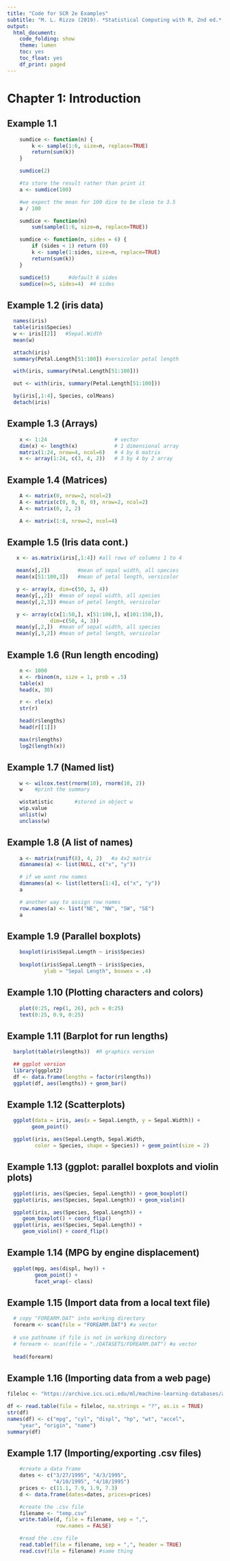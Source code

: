 ---
title: "Code for SCR 2e Examples"
subtitle: "M. L. Rizzo (2019). *Statistical Computing with R, 2nd ed.*, Chapman & Hall/CRC. https://github.com/mariarizzo/SCR2e"
output:
  html_document:
    code_folding: show
    theme: lumen
    toc: yes
    toc_float: yes
    df_print: paged
---

# Chapter 1: Introduction

## Example 1.1 

```{r }
    sumdice <- function(n) {
        k <- sample(1:6, size=n, replace=TRUE)
        return(sum(k))
    }

    sumdice(2)

    #to store the result rather than print it
    a <- sumdice(100)

    #we expect the mean for 100 dice to be close to 3.5
    a / 100

    sumdice <- function(n)
        sum(sample(1:6, size=n, replace=TRUE))

    sumdice <- function(n, sides = 6) {
        if (sides < 1) return (0)
        k <- sample(1:sides, size=n, replace=TRUE)
        return(sum(k))
    }

    sumdice(5)      #default 6 sides
    sumdice(n=5, sides=4)  #4 sides
```

## Example 1.2 (iris data)

```{r }
  names(iris)
  table(iris$Species)
  w <- iris[[2]]   #Sepal.Width
  mean(w)

  attach(iris)
  summary(Petal.Length[51:100]) #versicolor petal length

  with(iris, summary(Petal.Length[51:100]))

  out <- with(iris, summary(Petal.Length[51:100]))

  by(iris[,1:4], Species, colMeans)
  detach(iris)
```

## Example 1.3 (Arrays)

```{r }
    x <- 1:24                      # vector
    dim(x) <- length(x)            # 1 dimensional array
    matrix(1:24, nrow=4, ncol=6)   # 4 by 6 matrix
    x <- array(1:24, c(3, 4, 2))   # 3 by 4 by 2 array
```

## Example 1.4 (Matrices)

```{r }
    A <- matrix(0, nrow=2, ncol=2)
    A <- matrix(c(0, 0, 0, 0), nrow=2, ncol=2)
    A <- matrix(0, 2, 2)

    A <- matrix(1:8, nrow=2, ncol=4)
```

## Example 1.5 (Iris data cont.)

```{r }
   x <- as.matrix(iris[,1:4]) #all rows of columns 1 to 4

   mean(x[,2])         #mean of sepal width, all species
   mean(x[51:100,3])   #mean of petal length, versicolor

   y <- array(x, dim=c(50, 3, 4))
   mean(y[,,2])  #mean of sepal width, all species
   mean(y[,2,3]) #mean of petal length, versicolor

   y <- array(c(x[1:50,], x[51:100,], x[101:150,]),
              dim=c(50, 4, 3))
   mean(y[,2,])  #mean of sepal width, all species
   mean(y[,3,2]) #mean of petal length, versicolor
```

## Example 1.6 (Run length encoding)

```{r }
    n <- 1000
    x <- rbinom(n, size = 1, prob = .5)
    table(x)
    head(x, 30)

    r <- rle(x)
    str(r)

    head(r$lengths)
    head(r[[1]])

    max(r$lengths)
    log2(length(x))
```

## Example 1.7 (Named list)

```{r }
    w <- wilcox.test(rnorm(10), rnorm(10, 2))
    w    #print the summary

    w$statistic       #stored in object w
    w$p.value
    unlist(w)
    unclass(w)
```

## Example 1.8 (A list of names)

```{r }
    a <- matrix(runif(8), 4, 2)   #a 4x2 matrix
    dimnames(a) <- list(NULL, c("x", "y"))

    # if we want row names
    dimnames(a) <- list(letters[1:4], c("x", "y"))
    a

    # another way to assign row names
    row.names(a) <- list("NE", "NW", "SW", "SE")
    a
```

## Example 1.9 (Parallel boxplots)

```{r }
    boxplot(iris$Sepal.Length ~ iris$Species)
 
    boxplot(iris$Sepal.Length ~ iris$Species,
            ylab = "Sepal Length", boxwex = .4)
```

## Example 1.10 (Plotting characters and colors)

```{r }
    plot(0:25, rep(1, 26), pch = 0:25)
    text(0:25, 0.9, 0:25)
```

## Example 1.11 (Barplot for run lengths)

```{r }
  barplot(table(r$lengths))  #R graphics version

  ## ggplot version
  library(ggplot2)
  df <- data.frame(lengths = factor(r$lengths))
  ggplot(df, aes(lengths)) + geom_bar()
```

## Example 1.12 (Scatterplots)  

```{r }
  ggplot(data = iris, aes(x = Sepal.Length, y = Sepal.Width)) +
        geom_point()

  ggplot(iris, aes(Sepal.Length, Sepal.Width,
         color = Species, shape = Species)) + geom_point(size = 2)
```

## Example 1.13 (ggplot: parallel boxplots and violin plots)

```{r }
  ggplot(iris, aes(Species, Sepal.Length)) + geom_boxplot()
  ggplot(iris, aes(Species, Sepal.Length)) + geom_violin()

  ggplot(iris, aes(Species, Sepal.Length)) +
     geom_boxplot() + coord_flip()
  ggplot(iris, aes(Species, Sepal.Length)) +
     geom_violin() + coord_flip()
```

## Example 1.14 (MPG by engine displacement)

```{r }
  ggplot(mpg, aes(displ, hwy)) +
         geom_point() +
         facet_wrap(~ class)
```

## Example 1.15 (Import data from a local text file)

```{r }
  # copy "FOREARM.DAT" into working directory 
  forearm <- scan(file = "FOREARM.DAT") #a vector
  
  # use pathname if file is not in working directory
  # forearm <- scan(file = "./DATASETS/FOREARM.DAT") #a vector
  
  head(forearm)
```

## Example 1.16 (Importing data from a web page)

```{r }
fileloc <- "https://archive.ics.uci.edu/ml/machine-learning-databases/auto-mpg/auto-mpg.data"

df <- read.table(file = fileloc, na.strings = "?", as.is = TRUE)
str(df)
names(df) <- c("mpg", "cyl", "displ", "hp", "wt", "accel",
    "year", "origin", "name")
summary(df)
```

## Example 1.17 (Importing/exporting .csv files)

```{r }
    #create a data frame
    dates <- c("3/27/1995", "4/3/1995",
               "4/10/1995", "4/18/1995")
    prices <- c(11.1, 7.9, 1.9, 7.3)
    d <- data.frame(dates=dates, prices=prices)

    #create the .csv file
    filename <- "temp.csv"
    write.table(d, file = filename, sep = ",",
                row.names = FALSE)

    #read the .csv file
    read.table(file = filename, sep = ",", header = TRUE)
    read.csv(file = filename) #same thing
```


